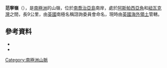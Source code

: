{{coord|54|20|S|37|2|W|source:GNIS|display=title}}

'''范寧嶺'''（{{lang-en|Fanning Ridge}}），是[[南極洲|南極洲]]的山嶺，位於[[南喬治亞島|南喬治亞島]]南岸，處於[[阿斯帕西亞角|阿斯帕西亞角]]和[[紐瓦克灣|紐瓦克灣]]之間，長9公里，由[[英國|英國]]南極名稱諮詢委員會命名，現時由[[英國海外領土|英國海外領土]]管轄。

==參考資料==
*{{cite gnis | type = antarid | id = 4765| name = Fanning Ridge | accessdate = 2012-03-14}}
*{{usgs-gazetteer|id=4765}}

{{Antarctica-geo-stub}}
[[Category:南極洲山脈|Category:南極洲山脈]]